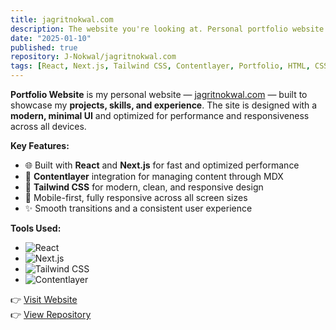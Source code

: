 ```yaml
---
title: jagritnokwal.com
description: The website you're looking at. Personal portfolio website (jagritnokwal.com) built with React, Next.js, Contentlayer, and Tailwind CSS. Fully responsive and designed to showcase projects, skills, and experience.
date: "2025-01-10"
published: true
repository: J-Nokwal/jagritnokwal.com
tags: [React, Next.js, Tailwind CSS, Contentlayer, Portfolio, HTML, CSS, TypeScript, JavaScript, Vercel]
---
```


**Portfolio Website** is my personal website — [jagritnokwal.com](https://jagritnokwal.com) — built to showcase my **projects, skills, and experience**. The site is designed with a **modern, minimal UI** and optimized for performance and responsiveness across all devices.

**Key Features:**

- 🌐 Built with **React** and **Next.js** for fast and optimized performance  
- 📑 **Contentlayer** integration for managing content through MDX  
- 🎨 **Tailwind CSS** for modern, clean, and responsive design  
- 📱 Mobile-first, fully responsive across all screen sizes  
- ✨ Smooth transitions and a consistent user experience  

**Tools Used:**

- ![React](https://img.shields.io/badge/React-61DAFB?style=for-the-badge&logo=react&logoColor=black)  
- ![Next.js](https://img.shields.io/badge/Next.js-000000?style=for-the-badge&logo=nextdotjs&logoColor=white)  
- ![Tailwind CSS](https://img.shields.io/badge/Tailwind_CSS-38B2AC?style=for-the-badge&logo=tailwind-css&logoColor=white)  
- ![Contentlayer](https://img.shields.io/badge/Contentlayer-FF6B6B?style=for-the-badge&logo=mdx&logoColor=white)  

👉 [Visit Website](https://jagritnokwal.com)  
👉 [View Repository](https://github.com/J-Nokwal/portfolio)
